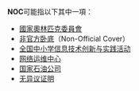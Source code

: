 '''NOC'''可能指以下其中一項：
* [[國家奧林匹克委員會|國家奧林匹克委員會]]
* [[非官方卧底|非官方卧底]]（Non-Official Cover）
* [[全国中小学信息技术创新与实践活动|全国中小学信息技术创新与实践活动]]
* [[网络运维中心|网络运维中心]]
* [[国家石油公司|国家石油公司]]
* [[无异议证明|无异议证明]]
{{disambig|cat=三字拉丁字母縮寫消歧義}}
